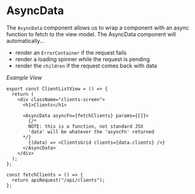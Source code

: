 
<Meta title="State Management/AsyncData" component={AsyncData} />

# AsyncData

The `AsyncData` component allows us to wrap a component with an async
function to fetch to the view model. The AsyncData component will automatically...

- render an `ErrorContainer` if the request fails
- render a loading spinner while the request is pending
- render the `children` if the request comes back with data

_Example View_

```tsx
export const ClientListView = () => {
  return (
    <div className="clients-screen">
      <h1>Clients</h1>

      <AsyncData asyncFn={fetchClients} params={[]}>
        {/* 
        NOTE: this is a function, not standard JSX 
        'data' will be whatever the 'asyncFn' returned
      */}
        {(data) => <ClientsGrid clients={data.clients} />}
      </AsyncData>
    </div>
  );
};

const fetchClients = () => {
  return apiRequest("/api/clients");
};
```
